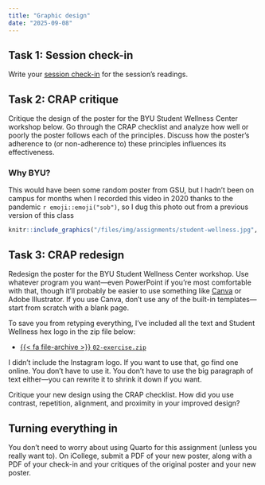 ```yaml
---
title: "Graphic design"
date: "2025-09-08"
---
```


## Task 1: Session check-in

Write your [session check-in](/assignment/session-check-in.qmd) for the session's readings.


## Task 2: CRAP critique

Critique the design of the poster for the BYU Student Wellness Center workshop below. Go through the CRAP checklist and analyze how well or poorly the poster follows each of the principles. Discuss how the poster's adherence to (or non-adherence to) these principles influences its effectiveness.

::: {.callout-note}
### Why BYU?

This would have been some random poster from GSU, but I hadn't been on campus for months when I recorded this video in 2020 thanks to the pandemic `r emoji::emoji("sob")`, so I dug this photo out from a previous version of this class
:::

```r
knitr::include_graphics("/files/img/assignments/student-wellness.jpg", error = FALSE)
```


## Task 3: CRAP redesign

Redesign the poster for the BYU Student Wellness Center workshop. Use whatever program you want—even PowerPoint if you're most comfortable with that, though it'll probably be easier to use something like [Canva](https://www.canva.com/) or Adobe Illustrator. If you use Canva, don't use any of the built-in templates—start from scratch with a blank page.

To save you from retyping everything, I've included all the text and Student Wellness hex logo in the zip file below:

- [{{< fa file-archive >}} `02-exercise.zip`](/projects/02-exercise.zip)

I didn't include the Instagram logo. If you want to use that, go find one online. You don't have to use it. You don't have to use the big paragraph of text either—you can rewrite it to shrink it down if you want.

Critique your new design using the CRAP checklist. How did you use contrast, repetition, alignment, and proximity in your improved design?


## Turning everything in

You don't need to worry about using Quarto for this assignment (unless you really want to). On iCollege, submit a PDF of your new poster, along with a PDF of your check-in and your critiques of the original poster and your new poster.
